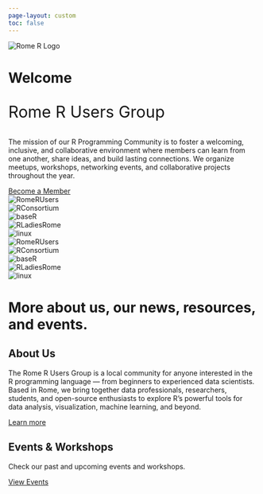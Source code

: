```yaml
---
page-layout: custom
toc: false
---
```



```{=html}
<div class="hero-section">
  <img src="images/logos/RUsers_transparent.png" alt="Rome R Logo" class="hero-logo-fixed" />

  <div class="hero-content">
    <h1 class="hero-title">Welcome</h1>
    <p class="hero-subtitle" style="font-size: 2rem;">Rome R Users Group</p>
    <p class="hero-description">
      The mission of our R Programming Community is to foster a welcoming, inclusive, and collaborative environment where members can learn from one another, share ideas, and build lasting connections. We organize meetups, workshops, networking events, and collaborative projects throughout the year.
    </p>
    <a href="https://www.meetup.com/rome-r-users-group/?eventOrigin=your_groups" class="cta-button">Become a Member</a>
  </div>
</div>
```



```{=html}
<div class="logo-marquee">
  <div class="logo-marquee-content">
  <!-- First set of logos -->
    <div class="logo-item">
      <img src="images/logos/RUsers_transparent.png" alt="RomeRUsers" style="max-height: 100px;">
    </div>
    <div class="logo-item">
      <img src="images/logos/sponsor-logo-transparent.png" alt="RConsortium" style="max-height: 100px;">
    </div>
    <div class="logo-item">
      <img src="images/logos/baseRlogo-removebg-preview.png" alt="baseR" style="max-height: 100px;">
    </div>
    <div class="logo-item">
      <img src="images/logos/RLadiesRome_logo_transparent.png" alt="RLadiesRome" style="max-height: 100px;">
    </div>
    <div class="logo-item">
      <img src="images/logos/linux-logo-transparent.png" alt="linux" style="max-height: 100px;">
    </div>
    <!-- Second set of logos -->
        <div class="logo-item">
      <img src="images/logos/RUsers_transparent.png" alt="RomeRUsers" style="max-height: 100px;">
    </div>
    <div class="logo-item">
      <img src="images/logos/sponsor-logo-transparent.png" alt="RConsortium" style="max-height: 100px;">
    </div>
    <div class="logo-item">
      <img src="images/logos/baseRlogo-removebg-preview.png" alt="baseR" style="max-height: 100px;">
    </div>
    <div class="logo-item">
      <img src="images/logos/RLadiesRome_logo_transparent.png" alt="RLadiesRome" style="max-height: 100px;">
    </div>
    <div class="logo-item">
      <img src="images/logos/linux-logo-transparent.png" alt="linux" style="max-height: 100px;">
    </div>
  </div>
</div>

```


::: {.cards-section #about}

# More about us, our news, resources, and events.

::: {.cards-grid}
::: {.feature-card .bg-primary}
::: {.card-header}
# About Us
:::
::: {.card-content}
The Rome R Users Group is a local community for anyone interested in the R programming language — from beginners to experienced data scientists. Based in Rome, we bring together data professionals, researchers, students, and open-source enthusiasts to explore R’s powerful tools for data analysis, visualization, machine learning, and beyond.

[Learn more](about.qmd){.card-link}
:::
:::


::: {.feature-card .bg-primary}
::: {.card-header}
# Events & Workshops
:::
::: {.card-content}
Check our past and upcoming events and workshops. 

[View Events](events/index.qmd){.card-link}
:::
:::
:::


:::


